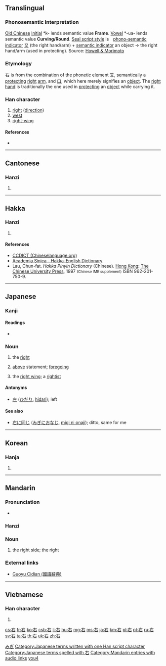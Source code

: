 {{also|石|磊}}
==Translingual==
{{stroke order|strokes=5}}
{{stroke order|strokes=5|type=jbw}}

===Phonosemantic Interpretation===

[[w:Old_Chinese|Old Chinese]] [[w:Old_Chinese_phonology#Initials|Initial]] *k- lends semantic value '''Frame'''. [[w:Old_Chinese_phonology#Vowels|Vowel]] *-ua- lends semantic value '''Curving/Round'''. [[w:Seal_script|Seal script style]] is　[[w:Chinese_character_classification#Phono-semantic_compound_characters|phono-semantic indicator]] [[又]] (the right hand/arm) + [[w:Radical_(Chinese_character)#Semantic_elements|semantic indicator]] an object → the right hand/arm (used in protecting). Source: [http://www.kanjinetworks.com/eng/kanji-dictionary/online-kanji-etymology-dictionary.cfm?kanji_id=KUAG14 Howell & Morimoto]

===Etymology===
右 is from the combination of the phonetic element [[又]], semantically a [[protecting]] [[right]] [[arm]], and [[口]], which here merely signifies an [[object]]. The [[right]] [[hand]] is traditionally the one used in [[protecting]] an [[object]] while carrying it.

===Han character===
{{Han char|rn=30|rad=口|as=02|sn=5|four=4060<sub>0</sub>|canj=大口 (KR)|ids=⿸[[𠂇]][[口]]}}

# [[right]] ([[direction]])
# [[west]]
# [[right-wing]]

====References====
* {{Han ref|kx=0173.050|dkj=03250|dj=0385.010|hdz=10569.010|uh=53F3|ud=21491|bh=A56B|bd=42347}}

----

==Cantonese==

===Hanzi===
{{yue-hanzi|jyut=[[jau6]]|y=yau6}}

# {{defn|lang=yue|sort=口02}}

----

==Hakka==

===Hanzi===
{{hak-hanzi|poj=yù|gd=ju<sup>5</sup> [Kwangtung, Siyan, Meixian]; ziu<sup>6</sup> [Hailu]; jiu<sup>3</sup>, ju<sup>3</sup> [Bao'an]; jiu<sup>3</sup> [Dongguan]; jeu<sup>3</sup> [Hong Kong]|hpy=yiu4}}

# {{defn|lang=hak|sort=口02}}

====References====
*[http://www.chinalanguage.com/dictionaries/?mode=view&view=chardict&query=%E5%8F%B3 CCDICT (Chineselanguage.org)]
*[http://minhakka.ling.sinica.edu.tw/bkg/hakyin/search.php?DETAIL=1&LIMIT=id=58912&dbname=su_tian_1&graph=2 Academia Sinica - Hakka-English Dictionary]
*Lau, Chun-fat. ''Hakka Pinyin Dictionary'' (Chinese). [[Hong Kong]]: [[w:Chinese University of Hong Kong|The Chinese University Press]], 1997 <small>(Chinese IME supplement)</small> ISBN 962-201-750-9.

----

==Japanese==

===Kanji===
{{ja-kanji|grade=1|rs=口02}}

====Readings====
* {{ja-readings|on=[[う]] (u), [[ゆう]] (yū)|kun=[[みぎ]] (migi)}}

===Noun===
{{ja-noun|kk|hira=みぎ|rom=migi}}

# {{context|direction}} the [[right]]
# [[above]] statement; [[foregoing]]
# {{context|politics|lang=ja|sort=みぎ}} the [[right wing]]; a [[rightist]]

====Antonyms====
* {{sense|right}} [[左]] ([[ひだり]], [[hidari]]); left

====See also====
* [[右に同じ]] ([[みぎにおなじ]], [[migi ni onaji]]); ditto, same for me

[[Category:1000 Japanese basic words|みぎ]]
[[Category:Japanese terms written with one Han script character]]
[[Category:Japanese terms spelled with 右]]
----

==Korean==

===Hanja===
{{ko-hanja|hangeul=우|eumhun=오른쪽|rv=u|mr=u}}

# {{defn|lang=ko|sort=口02}}

----

==Mandarin==
{{zh-hanzi|[[右]]}}

===Pronunciation===
* {{audio|zh-yòu.ogg|audio}}

===Hanzi===
{{cmn-hanzi|pin=[[yòu]] ([[you4]])|wg=yu<sup>4</sup>}}

===Noun===
{{cmn-noun|ts|pin=yòu|pint=you4|rs=口02}}

# {{context|Beginning Mandarin|lang=cmn|sc=Hant|sort=口02}} the right side; the right

===External links===
* [http://140.111.34.46/cgi-bin/dict/GetContent.cgi?Database=dict&DocNum=148110&GraphicWord=yes&QueryString=%A5k Guoyu Cidian (國語辭典)]

[[Category:Mandarin entries with audio links]]
[[Category:cmn:Beginning Mandarin in simplified script|you4]]

----

==Vietnamese==

===Han character===
{{vi-hantu|[[hữu]]|rs=口02}}

# {{defn|lang=vi|sort=口02}}

[[cs:右]]
[[fr:右]]
[[ko:右]]
[[csb:右]]
[[li:右]]
[[hu:右]]
[[mg:右]]
[[ms:右]]
[[ja:右]]
[[km:右]]
[[pl:右]]
[[pt:右]]
[[ru:右]]
[[sv:右]]
[[ta:右]]
[[th:右]]
[[uk:右]]
[[zh:右]]